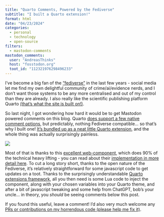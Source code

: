 ```yaml
---
title: "Quarto Comments, Powered by the Fediverse"
subtitle: "I built a Quarto extension!"
format: html
date: "04/23/2024"
categories: 
  - personal
  - technology
  - open-source
filters:
  - mastodon-comments
mastodon_comments:
  user: "AndreasThinks"
  host: "fosstodon.org"
  toot_id: "112321976298496233"
---
```


I've become a big fan of the ["fediverse"](https://en.wikipedia.org/wiki/Fediverse) in the last few years - social media let me find my own delightful community of crime/ai/evidence nerds, and I don't want those systems to be any more centralised and out of my control than they are already. I also really like the scientific publishing platform Quarto [(that's what the site is built on!)](../migrated_to_quarto/index.ipynb).

So last night, I got wondering how hard it would be to get Mastodon powered comments on this blog. Quarto [does support a few native comment options](https://quarto.org/docs/output-formats/html-basics.html#commenting), but predictably, nothing Fediverse compatible... so that's why I built one! [It's bundled up as a neat little Quarto extension](https://github.com/AndreasThinks/quarto-mastodon-comments), and the whole thing was actually surprisingly painless. 

![](wordmark-white-text.svg){fig-align="center"}

Most of that is thanks to this [excellent web-component](https://github.com/dpecos/mastodon-comments?tab=readme-ov-file), which does 90% of the technical heavy lifting - you can read about their [implementation in more detail here](https://danielpecos.com/2022/12/25/mastodon-as-comment-system-for-your-static-blog/). To cut a long story short, thanks to the open nature of the Fediverse, it's relatively straightforward for some javascript code to get updates on a toot.  Thanks to the surprisingly understandable [Quarto extensions framework](https://quarto.org/docs/extensions/), all you then need is some Lua code to inject the component, along with your chosen variables into your Quarto theme, and after a bit of javascript tweaking and some help from ChatGPT, bob's your uncle... in theory, you *should* be seeing comments below this post.

If you found this useful, leave a comment! I'd also very much welcome any [PRs or contributions on my horrendous code (please help me fix it)](https://github.com/AndreasThinks/quarto-mastodon-comments).
